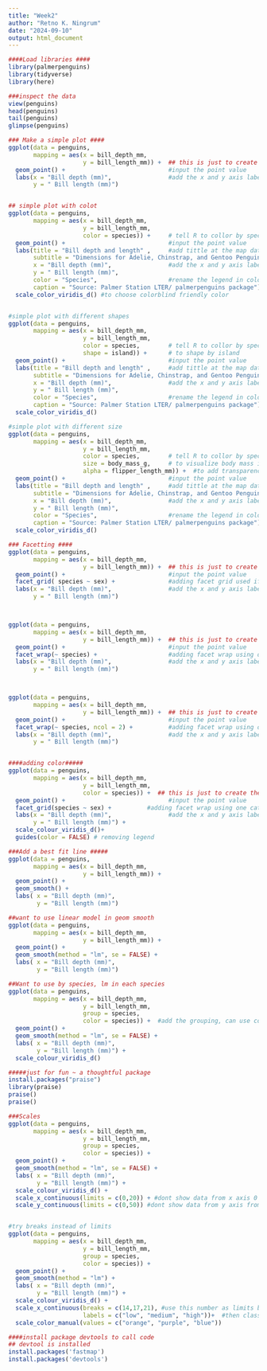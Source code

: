 ```yaml
---
title: "Week2"
author: "Retno K. Ningrum"
date: "2024-09-10"
output: html_document
---
```


```r
####Load libraries ####
library(palmerpenguins)
library(tidyverse)
library(here)

###inspect the data
view(penguins)
head(penguins)
tail(penguins)
glimpse(penguins)

```

```r
### Make a simple plot ####
ggplot(data = penguins,
       mapping = aes(x = bill_depth_mm,
                     y = bill_length_mm)) +  ## this is just to create the base map (first layer), then add new layer with "+"
  geom_point() +                             #input the point value
  labs(x = "Bill depth (mm)",                #add the x and y axis label
       y = " Bill length (mm)")


## simple plot with colot
ggplot(data = penguins,
       mapping = aes(x = bill_depth_mm,
                     y = bill_length_mm,
                     color = species)) +     # tell R to collor by species
  geom_point() +                             #input the point value
  labs(title = "Bill depth and length" ,     #add tittle at the map data
       subtitle = "Dimensions for Adelie, Chinstrap, and Gentoo Penguins", #add subtitle
       x = "Bill depth (mm)",                #add the x and y axis label
       y = " Bill length (mm)",
       color = "Species",                    #rename the legend in color into "Species"
       caption = "Source: Palmer Station LTER/ palmerpenguins package") + #add caption below the data frame
  scale_color_viridis_d() #to choose colorblind friendly color


#simple plot with different shapes
ggplot(data = penguins,
       mapping = aes(x = bill_depth_mm,
                     y = bill_length_mm,
                     color = species,        # tell R to collor by species
                     shape = island)) +      # to shape by island
  geom_point() +                             #input the point value
  labs(title = "Bill depth and length" ,     #add tittle at the map data
       subtitle = "Dimensions for Adelie, Chinstrap, and Gentoo Penguins", #add subtitle
       x = "Bill depth (mm)",                #add the x and y axis label
       y = " Bill length (mm)",
       color = "Species",                    #rename the legend in color into "Species"
       caption = "Source: Palmer Station LTER/ palmerpenguins package") + #add caption below the data frame
  scale_color_viridis_d() 

#simple plot with different size
ggplot(data = penguins,
       mapping = aes(x = bill_depth_mm,
                     y = bill_length_mm,
                     color = species,        # tell R to collor by species
                     size = body_mass_g,     # to visualize body mass in size
                     alpha = flipper_length_mm)) +  #to add transparency based on flipper length 
  geom_point() +                             #input the point value
  labs(title = "Bill depth and length" ,     #add tittle at the map data
       subtitle = "Dimensions for Adelie, Chinstrap, and Gentoo Penguins", #add subtitle
       x = "Bill depth (mm)",                #add the x and y axis label
       y = " Bill length (mm)",
       color = "Species",                    #rename the legend in color into "Species"
       caption = "Source: Palmer Station LTER/ palmerpenguins package") + #add caption below the data frame
  scale_color_viridis_d() 

```

```r
### Facetting ####
ggplot(data = penguins,
       mapping = aes(x = bill_depth_mm,
                     y = bill_length_mm)) +  ## this is just to create the base map (first layer), then add new layer with "+"
  geom_point() +                             #input the point value
  facet_grid( species ~ sex) +               #adding facet grid used if want to see by row ~ column
  labs(x = "Bill depth (mm)",                #add the x and y axis label
       y = " Bill length (mm)")



ggplot(data = penguins,
       mapping = aes(x = bill_depth_mm,
                     y = bill_length_mm)) +  ## this is just to create the base map (first layer), then add new layer with "+"
  geom_point() +                             #input the point value
  facet_wrap(~ species) +                    #adding facet wrap using one category, more simple
  labs(x = "Bill depth (mm)",                #add the x and y axis label
       y = " Bill length (mm)")



ggplot(data = penguins,
       mapping = aes(x = bill_depth_mm,
                     y = bill_length_mm)) +  ## this is just to create the base map (first layer), then add new layer with "+"
  geom_point() +                             #input the point value
  facet_wrap(~ species, ncol = 2) +          #adding facet wrap using one category, in 2 column
  labs(x = "Bill depth (mm)",                #add the x and y axis label
       y = " Bill length (mm)")


####adding color#####
ggplot(data = penguins,
       mapping = aes(x = bill_depth_mm,
                     y = bill_length_mm,
                     color = species)) +  ## this is just to create the base map (first layer), then add new layer with "+"
  geom_point() +                             #input the point value
  facet_grid(species ~ sex) +          #adding facet wrap using one category, in 2 column
  labs(x = "Bill depth (mm)",                #add the x and y axis label
       y = " Bill length (mm)") +
  scale_colour_viridis_d()+
  guides(color = FALSE) # removing legend

```
```r
###Add a best fit line #####
ggplot(data = penguins,
       mapping = aes(x = bill_depth_mm,
                     y = bill_length_mm)) +
  geom_point() +
  geom_smooth() +
  labs( x = "Bill depth (mm)",
        y = "Bill length (mm)")

##want to use linear model in geom smooth
ggplot(data = penguins,
       mapping = aes(x = bill_depth_mm,
                     y = bill_length_mm)) +
  geom_point() +
  geom_smooth(method = "lm", se = FALSE) +
  labs( x = "Bill depth (mm)",
        y = "Bill length (mm)")

##Want to use by species, lm in each species
ggplot(data = penguins,
       mapping = aes(x = bill_depth_mm,
                     y = bill_length_mm,
                     group = species,
                     color = species)) +  #add the grouping, can use color as well to grouping 
  geom_point() +
  geom_smooth(method = "lm", se = FALSE) +
  labs( x = "Bill depth (mm)",
        y = "Bill length (mm)") +
  scale_colour_viridis_d()

```

```r
#####just for fun ~ a thoughtful package
install.packages("praise")
library(praise)
praise()
praise()
```
```r
###Scales
ggplot(data = penguins,
       mapping = aes(x = bill_depth_mm,
                     y = bill_length_mm,
                     group = species,
                     color = species)) +
  geom_point() +
  geom_smooth(method = "lm", se = FALSE) +
  labs( x = "Bill depth (mm)",
        y = "Bill length (mm)") +
  scale_colour_viridis_d() +
  scale_x_continuous(limits = c(0,20)) + #dont show data from x axis 0 to 20
  scale_y_continuous(limits = c(0,50)) #dont show data from y axis from 0 to 50


#try breaks instead of limits
ggplot(data = penguins,
       mapping = aes(x = bill_depth_mm,
                     y = bill_length_mm,
                     group = species,
                     color = species)) +
  geom_point() +
  geom_smooth(method = "lm") +
  labs( x = "Bill depth (mm)",
        y = "Bill length (mm)") +
  scale_colour_viridis_d() +
  scale_x_continuous(breaks = c(14,17,21), #use this number as limits break then
                     labels = c("low", "medium", "high"))+  #then classify it into levels
  scale_color_manual(values = c("orange", "purple", "blue"))

```
```r
####install package devtools to call code 
## devtool is installed
install.packages('fastmap')
install.packages('devtools')


```

